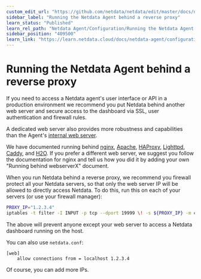 ```yaml
---
custom_edit_url: "https://github.com/netdata/netdata/edit/master/docs/netdata-agent/configuration/running-the-netdata-agent-behind-a-reverse-proxy/README.md"
sidebar_label: "Running the Netdata Agent behind a reverse proxy"
learn_status: "Published"
learn_rel_path: "Netdata Agent/Configuration/Running the Netdata Agent behind a reverse proxy"
sidebar_position: "409500"
learn_link: "https://learn.netdata.cloud/docs/netdata-agent/configuration/running-the-netdata-agent-behind-a-reverse-proxy/running-the-netdata-agent-behind-a-reverse-proxy"
---
```


# Running the Netdata Agent behind a reverse proxy

If you need to access a Netdata agent's user interface or API in a production environment we recommend you put Netdata behind
another web server and secure access to the dashboard via SSL, user authentication and firewall rules.

A dedicated web server also provides more robustness and capabilities than the Agent's [internal web server](https://github.com/netdata/netdata/blob/master/src/web/README.md).

We have documented running behind
[nginx](/docs/netdata-agent/configuration/running-the-netdata-agent-behind-a-reverse-proxy/nginx),
[Apache](/docs/netdata-agent/configuration/running-the-netdata-agent-behind-a-reverse-proxy/apache),
[HAProxy](/docs/netdata-agent/configuration/running-the-netdata-agent-behind-a-reverse-proxy/haproxy),
[Lighttpd](/docs/netdata-agent/configuration/running-the-netdata-agent-behind-a-reverse-proxy/lighttpd-v1.4.x),
[Caddy](/docs/netdata-agent/configuration/running-the-netdata-agent-behind-a-reverse-proxy/caddy),
and [H2O](/docs/netdata-agent/configuration/running-the-netdata-agent-behind-a-reverse-proxy/h2o).
If you prefer a different web server, we suggest you follow the documentation for nginx and tell us how you did it
 by adding your own "Running behind webserverX" document.

When you run Netdata behind a reverse proxy, we recommend you firewall protect all your Netdata servers, so that only the web server IP will be allowed to directly access Netdata. To do this, run this on each of your servers (or use your firewall manager):

```sh
PROXY_IP="1.2.3.4"
iptables -t filter -I INPUT -p tcp --dport 19999 \! -s ${PROXY_IP} -m conntrack --ctstate NEW -j DROP
```

The above will prevent anyone except your web server to access a Netdata dashboard running on the host.

You can also use `netdata.conf`:

```text
[web]
    allow connections from = localhost 1.2.3.4
```

Of course, you can add more IPs.
